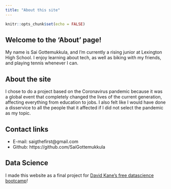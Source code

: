 ```yaml
---
title: "About this site"
---
```


```r
knitr::opts_chunk$set(echo = FALSE)
```

## Welcome to the 'About' page!

My name is Sai Gottemukkula, and I'm currently a rising junior at Lexington High School. I enjoy learning about tech, as well as biking with my friends, and playing tennis whenever I can.

## About the site

I chose to do a project based on the Coronavirus pandemic because it was a global event that completely changed the lives of the current generation, affecting everything from education to jobs. I also felt like I would have done a disservice to all the people that it affected if I did not select the pandemic as my topic.

## Contact links
* E-mail: saigthefirst@gmail.com
* Github: https://github.com/SaiGottemukkula

## Data Science
I made this website as a final project for [David Kane's free datascience bootcamp](https://bootcamp.davidkane.info/)!

